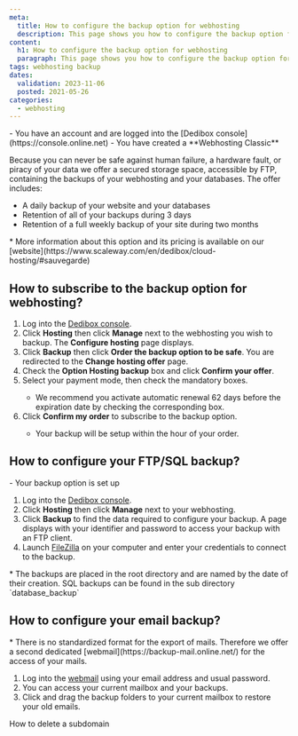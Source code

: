 ```yaml
---
meta:
  title: How to configure the backup option for webhosting
  description: This page shows you how to configure the backup option for wehbosting
content:
  h1: How to configure the backup option for webhosting
  paragraph: This page shows you how to configure the backup option for wehbosting
tags: webhosting backup
dates:
  validation: 2023-11-06
  posted: 2021-05-26
categories:
  - webhosting
---
```


<Macro id="webhosting-online" />

<Message type="requirement">
  - You have an account and are logged into the [Dedibox console](https://console.online.net)
  - You have created a **Webhosting Classic**
</Message>

Because you can never be safe against human failure, a hardware fault, or piracy of your data we offer a secured storage space, accessible by FTP, containing the backups of your webhosting and your databases. The offer includes:

* A daily backup of your website and your databases
* Retention of all of your backups during 3 days
* Retention of a full weekly backup of your site during two months

<Message type="note">
  * More information about this option and its pricing is available on our [website](https://www.scaleway.com/en/dedibox/cloud-hosting/#sauvegarde)
</Message>

## How to subscribe to the backup option for webhosting? 

1. Log into the [Dedibox console](https://console.online.net).
2. Click **Hosting** then click **Manage** next to the webhosting you wish to backup. The **Configure hosting** page displays.
3. Click **Backup** then click **Order the backup option to be safe**. You are redirected to the **Change hosting offer** page.
4. Check the **Option Hosting backup** box and click **Confirm your offer**. 
5. Select your payment mode, then check the mandatory boxes. 
    <Message type="note">
      * We recommend you activate automatic renewal 62 days before the expiration date by checking the corresponding box. 
    </Message>
6. Click **Confirm my order** to subscribe to the backup option. 
    <Message type="note">
      * Your backup will be setup within the hour of your order.
    </Message>


## How to configure your FTP/SQL backup? 

<Message type="requirement">
  - Your backup option is set up
</Message>

1. Log into the [Dedibox console](https://console.online.net). 
2. Click **Hosting** then click **Manage** next to your webhosting. 
3. Click **Backup** to find the data required to configure your backup. A page displays with your identifier and password to access your backup with an FTP client. 
4. Launch [FileZilla](https://filezilla-project.org/) on your computer and enter your credentials to connect to the backup. 
    <Lightbox src="scaleway_backups_filezilla.webp" alt="" />

<Message type="note">
  * The backups are placed in the root directory and are named by the date of their creation. SQL backups can be found in the sub directory `database_backup`
</Message>



## How to configure your email backup? 

<Message type="note">
  * There is no standardized format for the export of mails. Therefore we offer a second dedicated [webmail](https://backup-mail.online.net/) for the access of your mails.
</Message>


1. Log into the [webmail](https://backup-mail.online.net/) using your email address and usual password. 
2. You can access your current mailbox and your backups. 
    <Lightbox src="scaleway_backups_emails.webp" alt="" />
3. Click and drag the backup folders to your current mailbox to restore your old emails. 

<Navigation title="See also">
  <PreviousButton to="/dedibox-console/classic-hosting/how-to/delete-subdomain/">How to delete a subdomain</PreviousButton>
</Navigation>
